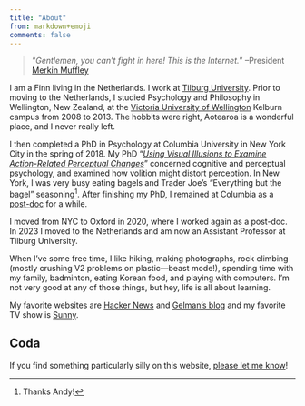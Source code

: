 ```yaml
---
title: "About"
from: markdown+emoji
comments: false
---
```


> "*Gentlemen, you can't fight in here! This is the Internet.*" --President [Merkin Muffley](https://www.imdb.com/title/tt0057012/quotes/?ref_=tt_trv_qu)

I am a Finn living in the Netherlands. I work at [Tilburg University](https://www.tilburguniversity.edu/staff/m-j-vuorre). Prior to moving to the Netherlands, I studied Psychology and Philosophy in Wellington, New Zealand, at the [Victoria University of Wellington](https://www.wgtn.ac.nz/) Kelburn campus from 2008 to 2013. The hobbits were right, Aotearoa is a wonderful place, and I never really left. 

I then completed a PhD in Psychology at Columbia University in New York City in the spring of 2018. My PhD "*[Using Visual Illusions to Examine Action-Related Perceptual Changes](https://academiccommons.columbia.edu/doi/10.7916/D8W39CRZ)*" concerned cognitive and perceptual psychology, and examined how volition might distort perception. In New York, I was very busy eating bagels and Trader Joe's "Everything but the bagel" seasoning^[Thanks Andy!]. After finishing my PhD, I remained at Columbia as a [post-doc](https://en.wikipedia.org/wiki/Postdoctoral_researcher) for a while.

I moved from NYC to Oxford in 2020, where I worked again as a post-doc. In 2023 I moved to the Netherlands and am now an Assistant Professor at Tilburg University.

When I've some free time, I like hiking, making photographs, rock climbing (mostly crushing V2 problems on plastic---beast mode!), spending time with my family, badminton, eating Korean food, and playing with computers. I'm not very good at any of those things, but hey, life is all about learning. 

My favorite websites are [Hacker News](https://news.ycombinator.com/news) and [Gelman's blog](https://statmodeling.stat.columbia.edu/) and my favorite TV show is [Sunny](https://itsalwayssunny.fandom.com/wiki/It%27s_Always_Sunny_in_Philadelphia_Wiki).

## Coda {.appendix}

If you find something particularly silly on this website, [please let me know]({{< meta repo-url >}}/issues)!
